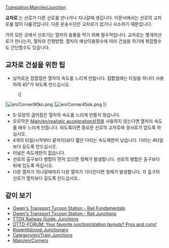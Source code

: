 [[Translation:Main/en/Junction]]{{en/-}}{{ko/교차로}}

'''교차로''' 는 선로가 다른 선로를 만나거나 지나갈때 생깁니다. 
이문서에서는 선로의 교차로를 많이 다룰것입니다. 다른 운송수단은 교차로가 없거나 사소하기 때문입니다.

거의 모든 곳에서 신호기는 열차의 충돌을 막기 위해 필수적입니다. 교차로는 몇개의선로가 만나는지, 열차의 진행방향, 열차의 예상이용횟수에 따라 건설을 하기에 복잡할수도 간단할수도 있습니다.



==교차로 건설을 위한 팁==

* 날카로운 접합점은 열차의 속도를 느리게 만듭니다. 접합점에는 타일을 하나더 사용하여 45&deg;가 되도록 만드십시오.
:{|
|[[File:en/Corner90ko.png]]
|[[File:en/Corner45ok.png]]
|}
* S-모양의 굽어짐은 열차의 속도를 느리게 만들지 않습니다.
* 오르막은 [[Main/en/realistic acceleration]]설정을 사용하지 않는다면 열차의 속도를 매우 느리게 만듭니다. 되도록이면 중요한 선로의 교차로에 경사로가 없도록 하십시오.
* 4개의 타일(시작부터 끝까지)보다 짧은 다리는 속도제한이 낮습니다. 다리는 4타일보다 길도록 만드십시오.
* 터널은 속도제한이 없습니다.
* 선로의 출구보다 병합이 먼저 있으면 정체가 발생합니다. 선로의 병합은 출구보다 뒤에 있도록 하십시오.
* 다른 열차가 지나갈때까지 다른 열차가 기다린다면 정체가 발생합니다. 각 출구의 선로가 열차보다 길도록 만드십시오..

==같이 보기==
* [http://www.transporttycoon.net/rail Owen's Transport Tycoon Station - Rail Fundamentals]
* [http://www.transporttycoon.net/junctions Owen's Transport Tycoon Station - Rail Junctions]
* [http://uwe.s2000.ws/ttdx/network/junctions.php?lang=en TTDX Railway Guide: Junctions]
* [http://www.tt-forums.net/viewtopic.php?p=251709#251709 OTTD-FORUM: Your favorite junction/station layouts? Pros and cons!]
* [http://wiki.openttdcoop.org/Junctionary #openttdcoop Junctionary]
* [[Category/en/Train Junctions]]
* [[Main/en/Corners]]